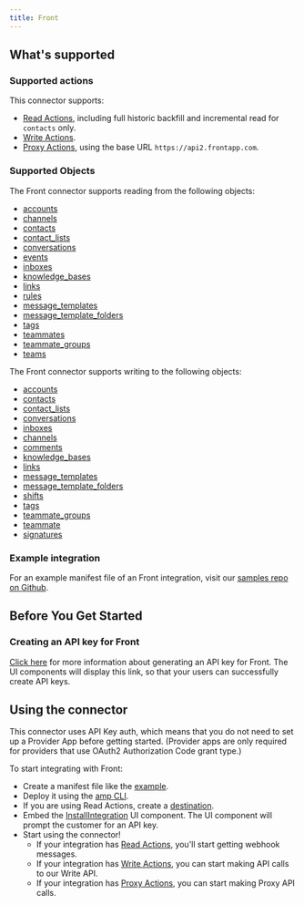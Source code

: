```yaml
---
title: Front
---
```

## What's supported

### Supported actions

This connector supports:
- [Read Actions](/read-actions), including full historic backfill and incremental read for `contacts` only.
- [Write Actions](/write-actions).
- [Proxy Actions](/proxy-actions), using the base URL `https://api2.frontapp.com`.


### Supported Objects
The Front connector supports reading from the following objects:

- [accounts](https://dev.frontapp.com/reference/list-accounts)
- [channels](https://dev.frontapp.com/reference/channels)
- [contacts](https://dev.frontapp.com/reference/contacts)
- [contact_lists](https://dev.frontapp.com/reference/contact-lists)
- [conversations](https://dev.frontapp.com/reference/conversations)
- [events](https://dev.frontapp.com/reference/events)
- [inboxes](https://dev.frontapp.com/reference/inboxes)
- [knowledge_bases](https://dev.frontapp.com/reference/knowledge-bases)
- [links](https://dev.frontapp.com/reference/links)
- [rules](https://dev.frontapp.com/reference/rules)
- [message_templates](https://dev.frontapp.com/reference/message-templates)
- [message_template_folders](https://dev.frontapp.com/reference/list-folders)
- [tags](https://dev.frontapp.com/reference/tags)
- [teammates](https://dev.frontapp.com/reference/teammates)
- [teammate_groups](https://dev.frontapp.com/reference/teammate-groups)
- [teams](https://dev.frontapp.com/reference/teams)

The Front connector supports writing to the following objects:

- [accounts](https://dev.frontapp.com/reference/list-accounts)
- [contacts](https://dev.frontapp.com/reference/contacts)
- [contact_lists](https://dev.frontapp.com/reference/contact-lists)
- [conversations](https://dev.frontapp.com/reference/conversations)
- [inboxes](https://dev.frontapp.com/reference/inboxes)
- [channels](https://dev.frontapp.com/reference/channels)
- [comments](https://dev.frontapp.com/reference/comments)
- [knowledge_bases](https://dev.frontapp.com/reference/knowledge-bases)
- [links](https://dev.frontapp.com/reference/links)
- [message_templates](https://dev.frontapp.com/reference/message-templates)
- [message_template_folders](https://dev.frontapp.com/reference/list-folders)
- [shifts](https://dev.frontapp.com/reference/shifts)
- [tags](https://dev.frontapp.com/reference/tags)
- [teammate_groups](https://dev.frontapp.com/reference/teammate-groups)
- [teammate](https://dev.frontapp.com/reference/teammates)
- [signatures](https://dev.frontapp.com/reference/get-signatures)

### Example integration

For an example manifest file of an Front integration, visit our [samples repo on Github](https://github.com/amp-labs/samples/blob/main/front/amp.yaml).

## Before You Get Started

### Creating an API key for Front

[Click here](https://dev.frontapp.com/docs/create-and-revoke-api-tokens) for more information about generating an API key for Front. The UI components will display this link, so that your users can successfully create API keys.


## Using the connector

This connector uses API Key auth, which means that you do not need to set up a Provider App before getting started. (Provider apps are only required for providers that use OAuth2 Authorization Code grant type.)

To start integrating with Front:
- Create a manifest file like the [example](https://github.com/amp-labs/samples/blob/main/front/amp.yaml).
- Deploy it using the [amp CLI](/cli/overview).
- If you are using Read Actions, create a [destination](/destinations).
- Embed the [InstallIntegration](/embeddable-ui-components#install-integration) UI component. The UI component will prompt the customer for an API key.
- Start using the connector!
  - If your integration has [Read Actions](/read-actions), you'll start getting webhook messages.
  - If your integration has [Write Actions](/write-actions), you can start making API calls to our Write API.
  - If your integration has [Proxy Actions](/proxy-actions), you can start making Proxy API calls.
